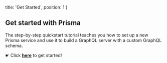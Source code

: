   title: 'Get Started',
  position: 1
}

## Get started with Prisma

The step-by-step quickstart tutorial teaches you how to set up a new Prisma service and use it to build a GraphQL server with a custom GraphQL schema.

☛ Click [**here**](a001) to get started!